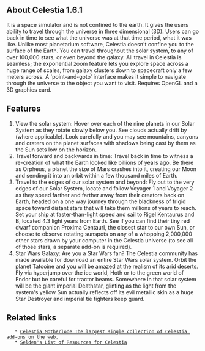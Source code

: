 == About Celestia 1.6.1 ==
It is a space simulator and is not confined to the earth. It gives the users ability to travel through the universe in three dimensional (3D). Users can go back in time to see what the universe was at that time period, what it was like. Unlike most planetarium software, Celestia doesn't confine you to the surface of the Earth. You can travel throughout the solar system, to any of over 100,000 stars, or even beyond the galaxy. All travel in Celestia is seamless; the exponential zoom feature lets you explore space across a huge range of scales, from galaxy clusters down to spacecraft only a few meters across. A 'point-and-goto' interface makes it simple to navigate through the universe to the object you want to visit. Requires OpenGL and a 3D graphics card.
{{images/celestia.png}}
== Features ==
#View the solar system: Hover over each of the nine planets in our Solar System as they rotate slowly below you. See clouds actually drift by (where applicable). Look carefully and you may see mountains, canyons and craters on the planet surfaces with shadows being cast by them as the Sun sets low on the horizon.
#Travel forward and backwards in time: Travel back in time to witness a re-creation of what the Earth looked like billions of years ago. Be there as Orpheus, a planet the size of Mars crashes into it, creating our Moon and sending it into an orbit within a few thousand miles of Earth.
#Travel to the edges of our solar system and beyond: Fly out to the very edges of our Solar System, locate and follow Voyager 1 and Voyager 2 as they speed farther and farther away from their creators back on Earth, headed on a one way journey through the blackness of frigid space toward distant stars that will take them millions of years to reach. Set your ship at faster-than-light speed and sail to Rigel Kentaurus and B, located 4.3 light years from Earth. See if you can find their tiny red dwarf companion Proxima Centauri, the closest star to our own Sun, or choose to observe rotating sunspots on any of a whopping 2,000,000 other stars drawn by your computer in the Celestia universe (to see all of those stars, a separate add-on is required).
#Star Wars Galaxy: Are you a Star Wars fan? The Celestia community has made available for download an entire Star Wars solar system. Orbit the planet Tatooine and you will be amazed at the realism of its arid deserts. Fly via hyperjump over the ice world, Hoth or to the green world of Endor but be careful for tractor beams. Somewhere in that solar system will be the giant imperial Deathstar, glinting as the light from the system's yellow Sun actually reflects off its evil metallic skin as a huge Star Destroyer and imperial tie fighters keep guard.

== Related links ==
    * [[http://www.celestiamotherlode.net/ |Celestia Motherlode The largest single collection of Celestia add-ons on the web.]]
    * [[http://www.lns.cornell.edu/~seb/celestia/addon-intro.html |Selden's List of Resources for Celestia]]
